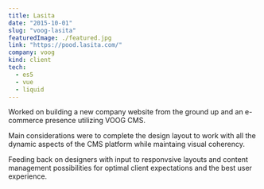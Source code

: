 ```yaml
---
title: Lasita
date: "2015-10-01"
slug: "voog-lasita"
featuredImage: ./featured.jpg
link: "https://pood.lasita.com/"
company: voog
kind: client
tech:
  - es5
  - vue
  - liquid
---
```


Worked on building a new company website from the ground up and an e-commerce presence utilizing VOOG CMS.

Main considerations were to complete the design layout to work with all the dynamic aspects of the CMS platform while maintaing visual coherency.

Feeding back on designers with input to responvsive layouts and content management possibilities for optimal client expectations and the best user experience.

